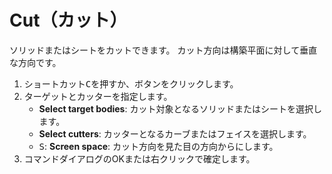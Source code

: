 
# Cut（カット）

<Reference shortcut="C" command="Cut" button="コマンドバー左" />

ソリッドまたはシートをカットできます。
<Callout type="info">カット方向は構築平面に対して垂直な方向です。</Callout>


1. ショートカット<kbd>C</kbd>を押すか、ボタンをクリックします。
2. ターゲットとカッターを指定します。
    - **Select target bodies**: カット対象となるソリッドまたはシートを選択します。
    - **Select cutters**: カッターとなるカーブまたはフェイスを選択します。
    - <kbd>S</kbd>: **Screen space**: カット方向を見た目の方向からにします。
3. コマンドダイアログのOKまたは右クリックで確定します。




